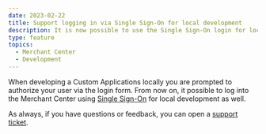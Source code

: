```yaml
---
date: 2023-02-22
title: Support logging in via Single Sign-On for local development
description: It is now possible to use the Single Sign-On login for local development.
type: feature
topics:
  - Merchant Center
  - Development
---
```


When developing a Custom Applications locally you are prompted to authorize your user via the login form. From now on, it possible to log into the Merchant Center using [Single Sign-On](https://docs.commercetools.com/merchant-center/single-sign-on-beta) for local development as well.

As always, if you have questions or feedback, you can open a [support ticket](https://support.commercetools.com).

